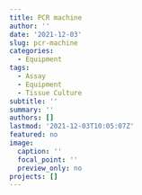 ```yaml
---
title: PCR machine
author: ''
date: '2021-12-03'
slug: pcr-machine
categories:
  - Equipment
tags:
  - Assay
  - Equipment
  - Tissue Culture
subtitle: ''
summary: ''
authors: []
lastmod: '2021-12-03T10:05:07Z'
featured: no
image:
  caption: ''
  focal_point: ''
  preview_only: no
projects: []
---
```

